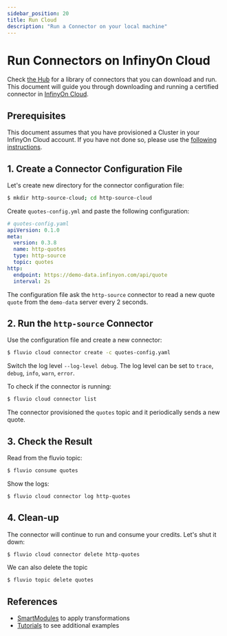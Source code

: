 ```yaml
---
sidebar_position: 20
title: Run Cloud
description: "Run a Connector on your local machine"
---
```


# Run Connectors on InfinyOn Cloud

Check [the Hub] for a library of connectors that you can download and run. This document will guide you through downloading and running a certified connector in [InfinyOn Cloud].

## Prerequisites

This document assumes that you have provisioned a Cluster in your InfinyOn Cloud account. If you have not done so, please use the [following instructions][InfinyOn Cloud].


## 1. Create a Connector Configuration File

Let's create new directory for the connector configuration file:

```bash copy="fl"
$ mkdir http-source-cloud; cd http-source-cloud
```

Create `quotes-config.yml` and paste the following configuration:

```yaml
# quotes-config.yaml
apiVersion: 0.1.0
meta:
  version: 0.3.8
  name: http-quotes
  type: http-source
  topic: quotes
http:
  endpoint: https://demo-data.infinyon.com/api/quote
  interval: 2s
```

The configuration file ask the `http-source` connector to read a new quote `quote` from the `demo-data` server every 2 seconds.

## 2. Run the `http-source` Connector

Use the configuration file and create a new connector:

```bash copy="fl"
$ fluvio cloud connector create -c quotes-config.yaml
```

Switch the log level `--log-level debug`. The log level can be set to `trace`, `debug`, `info`, `warn`, `error`.

To check if the connector is running:

```bash copy="fl"
$ fluvio cloud connector list
```

The connector provisioned the `quotes` topic and it periodically sends a new quote.


## 3. Check the Result

Read from the fluvio topic:

```bash copy="fl"
$ fluvio consume quotes
```

Show the logs:

```bash copy="fl"
$ fluvio cloud connector log http-quotes
```


## 4. Clean-up

The connector will continue to run and consume your credits. Let's shut it down:

```bash copy="fl"
$ fluvio cloud connector delete http-quotes
```

We can also delete the topic

```bash copy="fl"
$ fluvio topic delete quotes
```

## References

* [SmartModules] to apply transformations
* [Tutorials] to see additional examples

[the Hub]: hub/connectors/index.md
[InfinyOn Cloud]: cloud/overview.mdx
[SmartModules]: smartmodules/introduction.mdx
[Tutorials]: fluvio/tutorials/index.md
